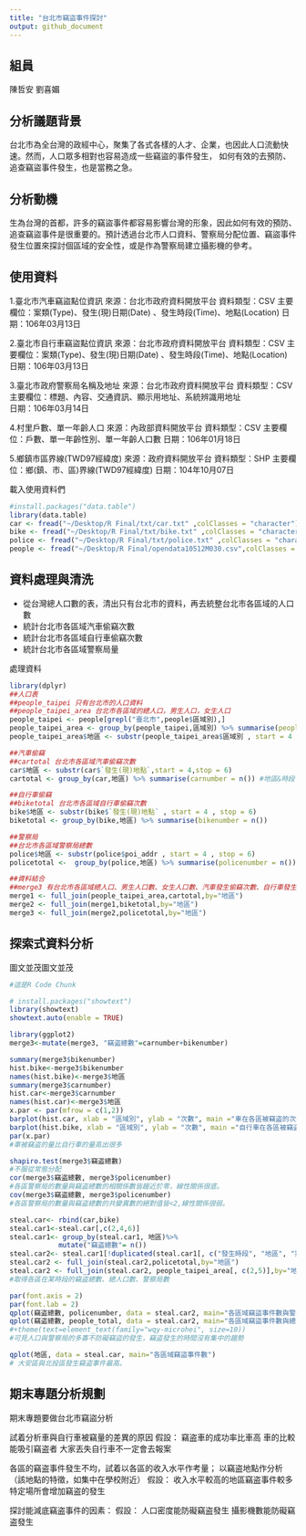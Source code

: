 ```yaml
---
title: "台北市竊盜事件探討"
output: github_document
---
```


## 組員
陳哲安
劉喜媚

## 分析議題背景
台北市為全台灣的政經中心，聚集了各式各樣的人才、企業，也因此人口流動快速。然而，人口眾多相對也容易造成一些竊盜的事件發生，
如何有效的去預防、追查竊盜事件發生，也是當務之急。

## 分析動機
生為台灣的首都，許多的竊盜事件都容易影響台灣的形象，因此如何有效的預防、追查竊盜事件是很重要的。預計透過台北市人口資料、警察局分配位置、竊盜事件發生位置來探討個區域的安全性，或是作為警察局建立攝影機的參考。

## 使用資料
1.臺北市汽車竊盜點位資訊
來源：台北市政府資料開放平台
資料類型：CSV
主要欄位：案類(Type)、發生(現)日期(Date) 、發生時段(Time)、地點(Location) 
日期：106年03月13日

2.臺北市自行車竊盜點位資訊
來源：台北市政府資料開放平台
資料類型：CSV
主要欄位：案類(Type)、發生(現)日期(Date) 、發生時段(Time)、地點(Location) 
日期：106年03月13日

3.臺北市政府警察局名稱及地址
來源：台北市政府資料開放平台
資料類型：CSV
主要欄位：標題、內容、交通資訊、顯示用地址、系統辨識用地址  
日期：106年03月14日

4.村里戶數、單一年齡人口
來源：內政部資料開放平台
資料類型：CSV
主要欄位：戶數、單一年齡性別、單一年齡人口數 
日期：106年01月18日

5.鄉鎮市區界線(TWD97經緯度)
來源：政府資料開放平台
資料類型：SHP
主要欄位：鄉(鎮、市、區)界線(TWD97經緯度)
日期：104年10月07日


載入使用資料們
```r
#install.packages("data.table")
library(data.table)
car <- fread("~/Desktop/R Final/txt/car.txt" ,colClasses = "character")
bike <- fread("~/Desktop/R Final/txt/bike.txt" ,colClasses = "character")
police <- fread("~/Desktop/R Final/txt/police.txt" ,colClasses = "character")
people <- fread("~/Desktop/R Final/opendata10512M030.csv",colClasses = "character" , skip = 1)


```

## 資料處理與清洗
- 從台灣總人口數的表，清出只有台北市的資料，再去統整台北市各區域的人口數
- 統計台北市各區域汽車偷竊次數
- 統計台北市各區域自行車偷竊次數
- 統計台北市各區域警察局量

處理資料
```r
library(dplyr)
##人口表
##people_taipei 只有台北市的人口資料
##people_taipei_area 台北市各區域的總人口，男生人口，女生人口
people_taipei <- people[grepl("臺北市",people$區域別),]
people_taipei_area <- group_by(people_taipei,區域別) %>% summarise(people_total = sum(as.numeric(人口數)) , people_man = sum(as.numeric(`人口數-男`)) , people_woman = sum(as.numeric(`人口數-女`)))
people_taipei_area$地區 <- substr(people_taipei_area$區域別 , start = 4 , stop = 6)

##汽車偷竊
##cartotal 台北市各區域汽車偷竊次數
car$地區 <- substr(car$`發生(現)地點`,start = 4,stop = 6)
cartotal <- group_by(car,地區) %>% summarise(carnumber = n()) #地區&時段

##自行車偷竊
##biketotal 台北市各區域自行車偷竊次數
bike$地區 <- substr(bike$`發生(現)地點` , start = 4 , stop = 6) 
biketotal <- group_by(bike,地區) %>% summarise(bikenumber = n())

##警察局
##台北市各區域警察局總數
police$地區 <- substr(police$poi_addr , start = 4 , stop = 6)
policetotal <-  group_by(police,地區) %>% summarise(policenumber = n())

##資料結合
##merge3 有台北市各區域總人口、男生人口數、女生人口數、汽車發生偷竊次數、自行車發生偷竊次數、警察局總數
merge1 <- full_join(people_taipei_area,cartotal,by="地區")
merge2 <- full_join(merge1,biketotal,by="地區")
merge3 <- full_join(merge2,policetotal,by="地區")
```

## 探索式資料分析
圖文並茂圖文並茂
```r
#這是R Code Chunk

# install.packages("showtext")
library(showtext)
showtext.auto(enable = TRUE)

library(ggplot2)
merge3<-mutate(merge3, "竊盗總數"=carnumber+bikenumber)

summary(merge3$bikenumber)
hist.bike<-merge3$bikenumber
names(hist.bike)<-merge3$地區
summary(merge3$carnumber)
hist.car<-merge3$carnumber
names(hist.car)<-merge3$地區
x.par <- par(mfrow = c(1,2))
barplot(hist.car, xlab = "區域別", ylab = "次數", main ="車在各區被竊盗的次數",density=5)
barplot(hist.bike, xlab = "區域別", ylab = "次數", main ="自行車在各區被竊盗的次數",density=5, ylim=c(0, 140))
par(x.par)
#車被竊盗的量比自行車的量高出很多 

shapiro.test(merge3$竊盗總數)  
#不服從常態分配
cor(merge3$竊盗總數, merge3$policenumber) 
#各區警察局的數量與竊盗總數的相關係數皆趨近於零，線性關係很底。
cov(merge3$竊盗總數, merge3$policenumber) 
#各區警察局的數量與竊盗總數的共變異數的絕對值皆<2,線性關係很弱。

steal.car<- rbind(car,bike)
steal.car1<-steal.car[,c(2,4,6)]
steal.car1<- group_by(steal.car1, 地區)%>%
            mutate("竊盗總數"= n())
steal.car2<- steal.car1[!duplicated(steal.car1[, c("發生時段", "地區", "案類")]),] 
steal.car2 <- full_join(steal.car2,policetotal,by="地區")
steal.car2 <- full_join(steal.car2, people_taipei_area[, c(2,5)],by="地區")
#取得各區在某時段的竊盗總數、總人口數、警察局數

par(font.axis = 2)
par(font.lab = 2)
qplot(竊盗總數, policenumber, data = steal.car2, main="各區域竊盜事件數與警察局的分佈相關性",xlab = "竊盜事件數", ylab = "警察局數量", color = 發生時段) 
qplot(竊盗總數, people_total, data = steal.car2, main="各區域竊盜事件數與總人口數相關性",xlab = "竊盜事件數", ylab = "總人口數", color = 發生時段)
#+theme(text=element_text(family="wqy-microhei", size=10))
#可見人口與警察局的多寡不防礙竊盜的發生，竊盗發生的時間沒有集中的趨勢

qplot(地區, data = steal.car, main="各區域竊盜事件數")
# 大安區與北投區發生竊盗事件最高。
```

## 期末專題分析規劃
期末專題要做台北市竊盜分析

試着分析車與自行車被竊量的差異的原因
假設：
竊盗車的成功率比車高
車的比較能吸引竊盗者
大家丟失自行車不一定會去報案

各區的竊盗事件發生不均，試着以各區的收入水平作考量；
以竊盗地點作分析（該地點的特徵，如集中在學校附近）
假設：
收入水平較高的地區竊盗事件較多
特定場所會增加竊盗的發生

探討能減底竊盗事件的因素：
假設：
人口密度能防礙竊盗發生
攝影機數能防礙竊盗發生

                 
